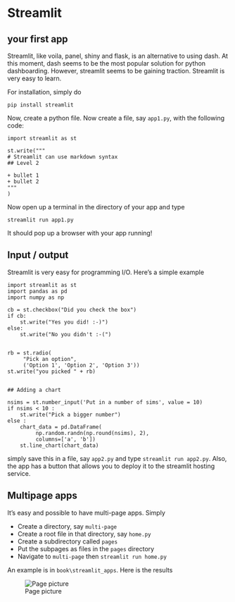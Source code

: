# Streamlit

## your first app
Streamlit, like voila, panel, shiny and flask, is an alternative to
using dash. At this moment, dash seems to be the most popular solution
for python dashboarding. However, streamlit seems to be gaining
traction. Streamlit is very easy to learn.

For installation, simply do

```
pip install streamlit
```

Now, create a python file. Now create a file, say `app1.py`, with the following code:

```
import streamlit as st

st.write("""
# Streamlit can use markdown syntax
## Level 2

+ bullet 1
+ bullet 2
"""
)
```

Now open up a terminal in the directory of your app and type
```
streamlit run app1.py
```
It should pop up a browser with your app running!

## Input / output

Streamlit is very easy for programming I/O. Here's a simple example 

```
import streamlit as st
import pandas as pd
import numpy as np

cb = st.checkbox("Did you check the box")
if cb:
    st.write("Yes you did! :-)")
else:
    st.write("No you didn't :-(")


rb = st.radio(
     "Pick an option",
     ('Option 1', 'Option 2', 'Option 3'))
st.write("you picked " + rb)


## Adding a chart

nsims = st.number_input('Put in a number of sims', value = 10)
if nsims < 10 : 
    st.write("Pick a bigger number")
else :
    chart_data = pd.DataFrame(
         np.random.randn(np.round(nsims), 2),
         columns=['a', 'b'])
    st.line_chart(chart_data)
```

simply save this in a file, say `app2.py` and type `streamlit run
app2.py`. Also, the app has a button that allows you to deploy it to
the streamlit hosting service.

## Multipage apps

It's easy and possible to have multi-page apps. Simply 

+ Create a directory, say `multi-page` 
+ Create a root file in that directory, say `home.py`
+ Create a subdirectory called `pages`
+ Put the subpages as files in the `pages` directory
+ Navigate to `multi-page` then `streamlit run home.py`

An example is in `book\streamlit_apps`. Here is the results

![Page picture](assets/images/streamlit_multipage.png)

